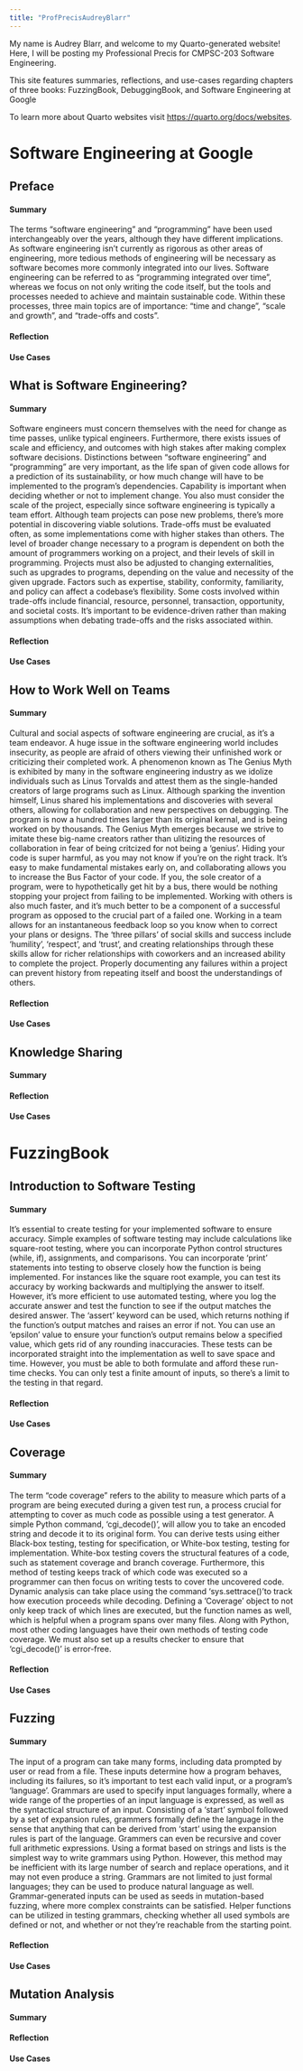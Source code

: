 ```yaml
---
title: "ProfPrecisAudreyBlarr"
---
```


My name is Audrey Blarr, and welcome to my Quarto-generated website!
Here, I will be posting my Professional Precis for CMPSC-203 Software Engineering.

This site features summaries, reflections, and use-cases regarding chapters of three books:
FuzzingBook, DebuggingBook, and Software Engineering at Google

To learn more about Quarto websites visit <https://quarto.org/docs/websites>.

# Software Engineering at Google

## Preface

#### Summary

The terms "software engineering" and "programming" have been used interchangeably over the years, although they have different implications. 
As software engineering isn't currently as rigorous as other areas of engineering, more tedious methods of engineering will be necessary as 
software becomes more commonly integrated into our lives. Software engineering can be referred to as "programming integrated over time", whereas 
we focus on not only writing the code itself, but the tools and processes needed to achieve and maintain sustainable code. Within these
processes, three main topics are of importance: "time and change", "scale and growth", and "trade-offs and costs".

#### Reflection

#### Use Cases

## What is Software Engineering?

#### Summary

Software engineers must concern themselves with the need for change as time passes, unlike typical engineers. Furthermore, there exists issues
of scale and efficiency, and outcomes with high stakes after making complex software decisions. Distinctions between "software engineering" and 
"programming" are very important, as the life span of given code allows for a prediction of its sustainability, or how much change will have to 
be implemented to the program's dependencies. Capability is important when deciding whether or not to implement change. You also must consider
the scale of the project, especially since software engineering is typically a team effort. Although team projects can pose new problems, there's
more potential in discovering viable solutions. Trade-offs must be evaluated often, as some implementations come with higher stakes than others.
The level of broader change necessary to a program is dependent on both the amount of programmers working on a project, and their levels of skill 
in programming. Projects must also be adjusted to changing externalities, such as upgrades to programs, depending on the value and necessity of the
given upgrade. Factors such as expertise, stability, conformity, familiarity, and policy can affect a codebase's flexibility. Some costs involved 
within trade-offs include financial, resource, personnel, transaction, opportunity, and societal costs. It's important to be evidence-driven rather
than making assumptions when debating trade-offs and the risks associated within.

#### Reflection

#### Use Cases

## How to Work Well on Teams

#### Summary

Cultural and social aspects of software engineering are crucial, as it's a team endeavor. A huge issue in the software engineering world includes 
insecurity, as people are afraid of others viewing their unfinished work or criticizing their completed work. A phenomenon known as The Genius Myth 
is exhibited by many in the software engineering industry as we idolize individuals such as Linus Torvalds and attest them as the single-handed creators
of large programs such as Linux. Although sparking the invention himself, Linus shared his implementations and discoveries with several others, allowing
for collaboration and new perspectives on debugging. The program is now a hundred times larger than its original kernal, and is being worked on by thousands. 
The Genius Myth emerges because we strive to imitate these big-name creators rather than ulitizing the resources of collaboration in fear of being critcized 
for not being a 'genius'. Hiding your code is super harmful, as you may not know if you're on the right track. It's easy to make fundamental mistakes early on,
and collaborating allows you to increase the Bus Factor of your code. If you, the sole creator of a program, were to hypothetically get hit by a bus, there would
be nothing stopping your project from failing to be implemented. Working with others is also much faster, and it's much better to be a component of a successful 
program as opposed to the crucial part of a failed one. Working in a team allows for an instantaneous feedback loop so you know when to correct your plans or 
designs. The 'three pillars' of social skills and success include 'humility', 'respect', and 'trust', and creating relationships through these skills allow for richer 
relationships with coworkers and an increased ability to complete the project. Properly documenting any failures within a project can prevent history from repeating 
itself and boost the understandings of others.

#### Reflection

#### Use Cases

## Knowledge Sharing

#### Summary

#### Reflection

#### Use Cases




# FuzzingBook

## Introduction to Software Testing

#### Summary

It's essential to create testing for your implemented software to ensure accuracy. Simple examples of software testing 
may include calculations like square-root testing, where you can incorporate Python control structures (while, if), assignments,
and comparisons. You can incorporate 'print' statements into testing to observe closely how the function is being implemented. For 
instances like the square root example, you can test its accuracy by working backwards and multiplying the answer to itself.
However, it's more efficient to use automated testing, where you log the accurate answer and test the function to see if the 
output matches the desired answer. The 'assert' keyword can be used, which returns nothing if the function's output matches and raises an error if not.
You can use an 'epsilon' value to ensure your function's output remains below a specified value, which gets rid of any rounding inaccuracies. These tests 
can be incorporated straight into the implementation as well to save space and time. However, you must be able to both formulate and afford these run-time
checks. You can only test a finite amount of inputs, so there's a limit to the testing in that regard.

#### Reflection

#### Use Cases

## Coverage

#### Summary

The term "code coverage" refers to the ability to measure which parts of a program are being executed during a given test run, a process crucial for 
attempting to cover as much code as possible using a test generator. A simple Python command, 'cgi_decode()', will allow you to take an encoded string 
and decode it to its original form. You can derive tests using either Black-box testing, testing for specification, or White-box testing, testing for
implementation. White-box testing covers the structural features of a code, such as statement coverage and branch coverage. Furthermore, this method of 
testing keeps track of which code was executed so a programmer can then focus on writing tests to cover the uncovered code. Dynamic analysis can take 
place using the command 'sys.settrace()'to track how execution proceeds while decoding. Defining a 'Coverage' object to not only keep track of which 
lines are executed, but the function names as well, which is helpful when a program spans over many files. Along with Python, most other coding languages
have their own methods of testing code coverage. We must also set up a results checker to ensure that 'cgi_decode()' is error-free.

#### Reflection

#### Use Cases

## Fuzzing

#### Summary

The input of a program can take many forms, including data prompted by user or read from a file. These inputs determine how a program behaves, including its 
failures, so it's important to test each valid input, or a program's 'language'. Grammars are used to specify input languages formally, where a wide range of 
the properties of an input language is expressed, as well as the syntactical structure of an input. Consisting of a 'start' symbol followed by a set of 
expansion rules, grammers formally define the language in the sense that anything that can be derived from 'start' using the expansion rules is part of the 
language. Grammers can even be recursive and cover full arithmetic expressions. Using a format based on strings and lists is the simplest way to write grammars 
using Python. However, this method may be inefficient with its large number of search and replace operations, and it may not even produce a string. Grammars are 
not limited to just formal languages; they can be used to produce natural language as well. Grammar-generated inputs can be used as seeds in mutation-based 
fuzzing, where more complex constraints can be satisfied. Helper functions can be utilized in testing grammars, checking whether all used symbols are defined or 
not, and whether or not they're reachable from the starting point.

#### Reflection

#### Use Cases

## Mutation Analysis

#### Summary

#### Reflection

#### Use Cases
